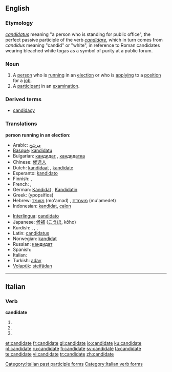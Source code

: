 ==English==

===Etymology===
{{L.}} ''[[candidatus]]'' meaning "a person who is standing for public office", the perfect passive participle of the verb ''[[candidare]]'', which in turn comes from ''candidus'' meaning "candid" or "white", in reference to Roman candidates wearing bleached white togas as a symbol of purity at a public forum.

===Noun===
{{en-noun}}

# A [[person]] who is [[run]]ning in an [[election]] or who is [[apply]]ing to a [[position]] for a [[job]].
# A [[participant]] in an [[examination]].

===Derived terms===
*[[candidacy]]

===Translations===
{{rfc-level|Translations at L3+ (AutoFormat would have corrected level of Derived terms)}}
'''person running in an election''':
{{top}}
*Arabic: [[مرشح]]
*[[Basque]]: [[kandidatu]]
*Bulgarian: [[кандидат]] {{m}}, [[кандидатка]] {{f}}
*Chinese: [[候选人]]
*Dutch: [[kandidaat]] {{m}}, [[kandidate]] {{f}}
*Esperanto: [[kandidato]]
* Finnish: {{t+|fi|ehdokas}}, {{t+|fi|kandidaatti}}
* French: {{t+|fr|candidat|m}}, {{t+|fr|candidate|f}}
*German: [[Kandidat]] {{m}}, [[Kandidatin]] {{f}}
*Greek: {{t|el|υποψήφιος|m|}} (ypopsífios)
*Hebrew: [[מועמד]] (mo'amad) {{m}}, [[מועמדת]] (mu'amedet) {{f}}
*Indonesian: [[kandidat]], [[calon]]
{{mid}}
*[[Interlingua]]: [[candidato]]
*Japanese: [[候補]] ([[こうほ]], kōho)
*Kurdish: {{t|ku|berbijar}}, {{t+|ku|namzet}}, {{t|ku|berendam}}, {{t|ku|kandîdat}}
*Latin: [[candidatus]] {{m}}
*Norwegian: [[kandidat]]
*Russian: [[кандидат]]
* Spanish: {{t+|es|candidato}}
* Italian: {{t-|it|candidato}}
*Turkish: [[aday]]
*[[Volapük]]: [[steifädan]]
{{bottom}}

----

==Italian==

===Verb===
'''candidate'''

# {{form of|[[second-person|Second-person]] [[plural]] [[present tense]]|[[candidare#Italian|candidare]]|lang=Italian}}
# {{form of|Second-person plural [[imperative]]|candidare#Italian|candidare|lang=Italian}}
# {{form of|[[feminine|Feminine]] plural|[[candidato]]}}

[[Category:Italian past participle forms]]
[[Category:Italian verb forms]]

[[et:candidate]]
[[fr:candidate]]
[[gl:candidate]]
[[io:candidate]]
[[ku:candidate]]
[[pl:candidate]]
[[ru:candidate]]
[[fi:candidate]]
[[sv:candidate]]
[[ta:candidate]]
[[te:candidate]]
[[vi:candidate]]
[[tr:candidate]]
[[zh:candidate]]